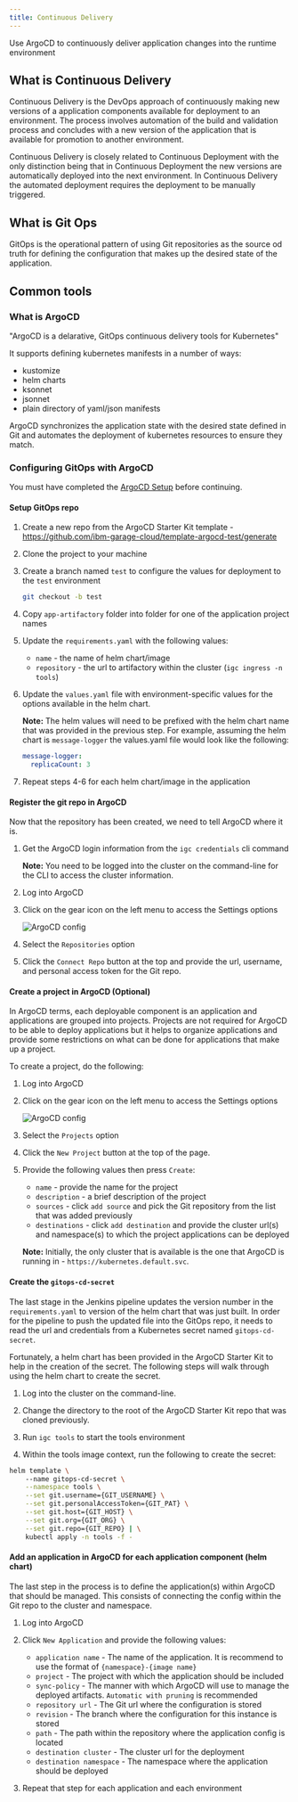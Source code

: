```yaml
---
title: Continuous Delivery
---
```


<PageDescription>

Use ArgoCD to continuously deliver application changes into the runtime environment

</PageDescription>

## What is Continuous Delivery

Continuous Delivery is the DevOps approach of continuously making new versions of a application components available
for deployment to an environment. The process involves automation of the build and validation process and concludes with
a new version of the application that is available for promotion to another environment.

Continuous Delivery is closely related to Continuous Deployment with the only distinction being that in 
Continuous Deployment the new versions are automatically deployed into the next environment. In Continuous
Delivery the automated deployment requires the deployment to be manually triggered.

## What is Git Ops

GitOps is the operational pattern of using Git repositories as the source od truth for
defining the configuration that makes up the desired state of the application.

## Common tools

### What is ArgoCD

"ArgoCD is a delarative, GitOps continuous delivery tools for Kubernetes"

It supports defining kubernetes manifests in a number of ways:

- kustomize
- helm charts
- ksonnet
- jsonnet
- plain directory of yaml/json manifests

ArgoCD synchronizes the application state with the desired state defined in Git and
automates the deployment of kubernetes resources to ensure they match.

### Configuring GitOps with ArgoCD

You must have completed the [ArgoCD Setup](/getting-start/argocd-setup) before continuing.

#### Setup GitOps repo

1. Create a new repo from the ArgoCD Starter Kit template - https://github.com/ibm-garage-cloud/template-argocd-test/generate

2. Clone the project to your machine

3. Create a branch named `test` to configure the values for deployment to the `test` environment

    ```bash
    git checkout -b test
    ```

4. Copy `app-artifactory` folder into folder for one of the application project names

5. Update the `requirements.yaml` with the following values:
    - `name` - the name of helm chart/image
    - `repository` - the url to artifactory within the cluster (`igc ingress -n tools`)

6. Update the `values.yaml` file with environment-specific values for the options available in the helm chart.

    **Note:** The helm values will need to be prefixed with the helm chart name that was provided in the 
    previous step. For example, assuming the helm chart is `message-logger` the values.yaml file would look like the following:
    ```yaml
    message-logger:
      replicaCount: 3
    ``` 

7. Repeat steps 4-6 for each helm chart/image in the application

#### Register the git repo in ArgoCD

Now that the repository has been created, we need to tell ArgoCD where it is.

1. Get the ArgoCD login information from the `igc credentials` cli command

    **Note:** You need to be logged into the cluster on the command-line for the CLI to access the cluster information.

2. Log into ArgoCD

3. Click on the gear icon on the left menu to access the Settings options

    ![ArgoCD config](/images/argocd-config.png)

4. Select the `Repositories` option

5. Click the `Connect Repo` button at the top and provide the url, username, and personal access token for the Git repo.

#### Create a project in ArgoCD (Optional)

In ArgoCD terms, each deployable component is an application and applications are grouped into projects. Projects are not 
required for ArgoCD to be able to deploy applications but it helps to organize applications and provide some restrictions
on what can be done for applications that make up a project.

To create a project, do the following:

1. Log into ArgoCD

2. Click on the gear icon on the left menu to access the Settings options

    ![ArgoCD config](/images/argocd-config.png)

3. Select the `Projects` option

4. Click the `New Project` button at the top of the page.

5. Provide the following values then press `Create`:

    - `name` - provide the name for the project
    - `description` - a brief description of the project
    - `sources` - click `add source` and pick the Git repository from the list that was added previously
    - `destinations` - click `add destination` and provide the cluster url(s) and namespace(s) to which the project applications can be deployed

    **Note:** Initially, the only cluster that is available is the one that ArgoCD is running in - `https://kubernetes.default.svc`.

#### Create the `gitops-cd-secret`

The last stage in the Jenkins pipeline updates the version number in the `requirements.yaml` to version of the helm chart
that was just built. In order for the pipeline to push the updated file into the GitOps repo, it needs to read the url
and credentials from a Kubernetes secret named `gitops-cd-secret`.

Fortunately, a helm chart has been provided in the ArgoCD Starter Kit to help in the creation of the secret. The following
steps will walk through using the helm chart to create the secret.

1. Log into the cluster on the command-line.

2. Change the directory to the root of the ArgoCD Starter Kit repo that was cloned previously.

3. Run `igc tools` to start the tools environment

4. Within the tools image context, run the following to create the secret:

```bash
helm template \ 
    --name gitops-cd-secret \
    --namespace tools \
    --set git.username={GIT_USERNAME} \
    --set git.personalAccessToken={GIT_PAT} \
    --set git.host={GIT_HOST} \
    --set git.org={GIT_ORG} \
    --set git.repo={GIT_REPO} | \
    kubectl apply -n tools -f -
```

#### Add an application in ArgoCD for each application component (helm chart) 

The last step in the process is to define the application(s) within ArgoCD that should be managed. This consists of
connecting the config within the Git repo to the cluster and namespace.

1. Log into ArgoCD

2. Click `New Application` and provide the following values:

    - `application name` - The name of the application. It is recommend to use the format of `{namespace}-{image name}`
    - `project` - The project with which the application should be included
    - `sync-policy` - The manner with which ArgoCD will use to manage the deployed artifacts. `Automatic with pruning` is 
    recommended
    - `repository url` - The Git url where the configuration is stored
    - `revision` - The branch where the configuration for this instance is stored
    - `path` - The path within the repository where the application config is located
    - `destination cluster` - The cluster url for the deployment
    - `destination namespace` - The namespace where the application should be deployed

3. Repeat that step for each application and each environment


